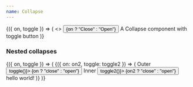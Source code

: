 ```yaml
---
name: Collapse
---
```


<Playground title="Toggle">
  <Toggler>
    {({ on, toggle }) => (
      <>
        <Button onClick={toggle}>{on ? "Close" : "Open"}</Button>
        <Collapse open={on}>
          <BorderBox my={2}>
						<Text variant='md'>A Collapse component with toggle button</Text>
					</BorderBox>
        </Collapse>
      </>
    )}
  </Toggler>
</Playground>

### Nested collapses

<Playground>
  <Toggler initial={true}>
    {({ on, toggle }) => (
      <Toggler initial={true}>
        {({ on: on2, toggle: toggle2 }) => (
          <BorderBox position="relative" flexDirection="column">
            <Flex justifyContent="space-between">
              <Text variant='md'>Outer</Text>
              <Button size="small" onClick={() => toggle()}>
                {on ? "close" : "open"}
              </Button>
            </Flex>
            <Collapse open={on}>
              <BorderBox position="relative" flexDirection="column" mt={2}>
                <Flex justifyContent="space-between">
                  <Text variant='md'>Inner</Text>
                  <Button size="small" onClick={() => toggle2()}>
                    {on2 ? "close" : "open"}
                  </Button>
                </Flex>
                <Collapse open={on2}>
                  <BorderBox mt={2}>
                    <Text variant='sm'>hello world!</Text>
                  </BorderBox>
                </Collapse>
              </BorderBox>
            </Collapse>
          </BorderBox>
        )}
      </Toggler>
    )}
  </Toggler>
</Playground>
